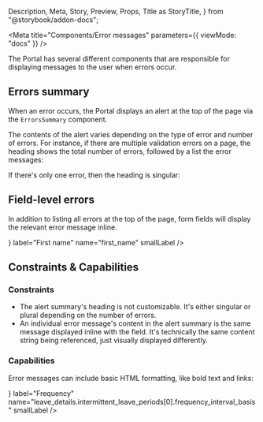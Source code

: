   Description,
  Meta,
  Story,
  Preview,
  Props,
  Title as StoryTitle,
} from "@storybook/addon-docs";

<Meta title="Components/Error messages" parameters={{ viewMode: "docs" }} />

<StoryTitle />

The Portal has several different components that are responsible for displaying messages to the user when errors occur.

## Errors summary

When an error occurs, the Portal displays an alert at the top of the page via the `ErrorsSummary` component.

The contents of the alert varies depending on the type of error and number of errors. For instance, if there are multiple validation errors on a page, the heading shows the total number of errors, followed by a list the error messages:

<Preview>
  <Story name="ErrorsSummary - plural">
    <ErrorsSummary
      errors={[
        new ValidationError(
          [
            {
              field: "first_name",
              type: "required",
            },
            {
              field: "last_name",
              type: "required",
            },
          ],
          "applications"
        ),
      ]}
    />
  </Story>
</Preview>

If there's only one error, then the heading is singular:

<Preview>
  <Story name="ErrorsSummary - singular">
    <ErrorsSummary
      errors={[
        new ValidationError(
          [
            {
              field: "first_name",
              type: "required",
            },
          ],
          "applications"
        ),
      ]}
    />
  </Story>
</Preview>

## Field-level errors

In addition to listing all errors at the top of the page, form fields will display the relevant error message inline.

<Preview>
  <Story name="IssueErrorMessage">
    <InputText
      errorMsg={
        <IssueErrorMessage
          i18nPrefix="applications"
          field="first_name"
          type="required"
        />
      }
      label="First name"
      name="first_name"
      smallLabel
    />
  </Story>
</Preview>

## Constraints & Capabilities

### Constraints

- The alert summary's heading is not customizable. It's either singular or plural depending on the number of errors.
- An individual error message's content in the alert summary is the same message displayed inline with the field. It's technically the same content string being referenced, just visually displayed differently.

### Capabilities

Error messages can include basic HTML formatting, like bold text and links:

<Preview>
  <Story name="Formatting">
    <ErrorsSummary
      errors={[
        new ValidationError(
          [
            {
              field:
                "leave_details.intermittent_leave_periods[0].frequency_interval_basis",
              type: "intermittent_interval_maximum",
            },
          ],
          "applications"
        ),
      ]}
    />
    <Title>Page title</Title>
    <InputText
      errorMsg={
        <IssueErrorMessage
          i18nPrefix="applications"
          field="leave_details.intermittent_leave_periods[0].frequency_interval_basis"
          type="intermittent_interval_maximum"
        />
      }
      label="Frequency"
      name="leave_details.intermittent_leave_periods[0].frequency_interval_basis"
      smallLabel
    />
  </Story>
</Preview>
